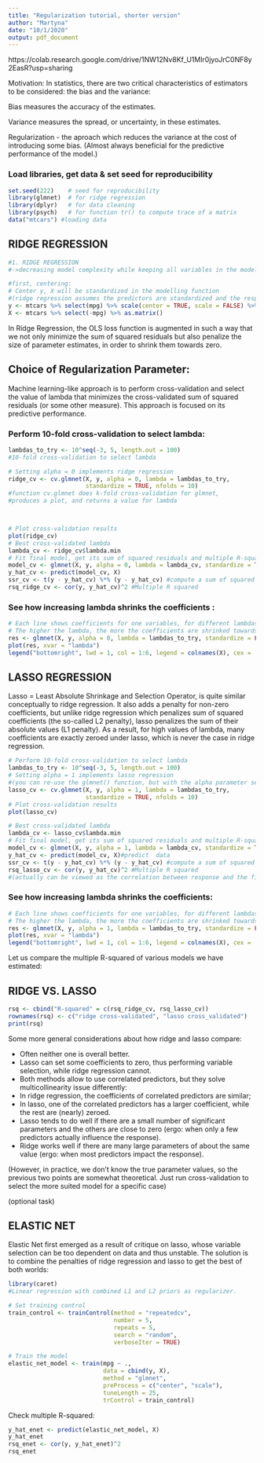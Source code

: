 ```yaml
---
title: "Regularization tutorial, shorter version"
author: "Martyna"
date: "10/1/2020"
output: pdf_document
---
```

https://colab.research.google.com/drive/1NW12Nv8Kf_U1Mlr0jyoJrC0NF8y2EasR?usp=sharing

Motivation:
In statistics, there are two critical characteristics of estimators to be considered: the bias and the variance:

Bias measures the accuracy of the estimates.

Variance measures the spread, or uncertainty, in these estimates.


Regularization - the aproach which reduces the variance at the cost of introducing some bias.
(Almost always beneficial for the predictive performance of the model.)

### Load libraries, get data & set seed for reproducibility
```r
set.seed(222)    # seed for reproducibility
library(glmnet)  # for ridge regression
library(dplyr)   # for data cleaning
library(psych)   # for function tr() to compute trace of a matrix
data("mtcars") #loading data
```

## RIDGE REGRESSION

```r
#1. RIDGE REGRESSION
#->decreasing model complexity while keeping all variables in the model

#first, centering:
# Center y, X will be standardized in the modelling function 
#(ridge regression assumes the predictors are standardized and the response is centered)
y <- mtcars %>% select(mpg) %>% scale(center = TRUE, scale = FALSE) %>% as.matrix()
X <- mtcars %>% select(-mpg) %>% as.matrix()
```

In Ridge Regression, the OLS loss function is augmented in such a way that we not only minimize the sum of squared residuals but also penalize the size of parameter estimates, in order to shrink them towards zero.


## Choice of Regularization Parameter:
Machine learning-like approach is to perform cross-validation and select the value of lambda that minimizes the cross-validated sum of squared residuals (or some other measure).
This approach is focused on its predictive performance. 

### Perform 10-fold cross-validation to select lambda:
```r
lambdas_to_try <- 10^seq(-3, 5, length.out = 100)
#10-fold cross-validation to select lambda

# Setting alpha = 0 implements ridge regression
ridge_cv <- cv.glmnet(X, y, alpha = 0, lambda = lambdas_to_try,
                      standardize = TRUE, nfolds = 10)
#function cv.glmnet does k-fold cross-validation for glmnet, 
#produces a plot, and returns a value for lambda



# Plot cross-validation results
plot(ridge_cv)
# Best cross-validated lambda
lambda_cv <- ridge_cv$lambda.min
# Fit final model, get its sum of squared residuals and multiple R-squared
model_cv <- glmnet(X, y, alpha = 0, lambda = lambda_cv, standardize = TRUE)
y_hat_cv <- predict(model_cv, X)
ssr_cv <- t(y - y_hat_cv) %*% (y - y_hat_cv) #compute a sum of squared residuals
rsq_ridge_cv <- cor(y, y_hat_cv)^2 #Multiple R squared

```

### See how increasing lambda shrinks the coefficients :
```r
# Each line shows coefficients for one variables, for different lambdas.
# The higher the lambda, the more the coefficients are shrinked towards zero.
res <- glmnet(X, y, alpha = 0, lambda = lambdas_to_try, standardize = FALSE)
plot(res, xvar = "lambda")
legend("bottomright", lwd = 1, col = 1:6, legend = colnames(X), cex = .7)

```

## LASSO REGRESSION

Lasso = Least Absolute Shrinkage and Selection Operator, is quite similar conceptually to ridge regression.
It also adds a penalty for non-zero coefficients, but unlike ridge regression which penalizes sum of squared coefficients (the so-called L2 penalty), lasso penalizes the sum of their absolute values (L1 penalty).
As a result, for high values of lambda, many coefficients are exactly zeroed under lasso, which is never the case in ridge regression.

```r
# Perform 10-fold cross-validation to select lambda
lambdas_to_try <- 10^seq(-3, 5, length.out = 100)
# Setting alpha = 1 implements lasso regression
#(you can re-use the glmnet() function, but with the alpha parameter set to 1)
lasso_cv <- cv.glmnet(X, y, alpha = 1, lambda = lambdas_to_try,
                      standardize = TRUE, nfolds = 10)
# Plot cross-validation results
plot(lasso_cv)

# Best cross-validated lambda
lambda_cv <- lasso_cv$lambda.min
# Fit final model, get its sum of squared residuals and multiple R-squared
model_cv <- glmnet(X, y, alpha = 1, lambda = lambda_cv, standardize = TRUE)
y_hat_cv <- predict(model_cv, X)#predict  data
ssr_cv <- t(y - y_hat_cv) %*% (y - y_hat_cv) #compute a sum of squared residuals
rsq_lasso_cv <- cor(y, y_hat_cv)^2 #Multiple R squared
#(actually can be viewed as the correlation between response and the fitted values. 

```


### See how increasing lambda shrinks the coefficients:
```r
# Each line shows coefficients for one variables, for different lambdas.
# The higher the lambda, the more the coefficients are shrinked towards zero.
res <- glmnet(X, y, alpha = 1, lambda = lambdas_to_try, standardize = FALSE)
plot(res, xvar = "lambda")
legend("bottomright", lwd = 1, col = 1:6, legend = colnames(X), cex = .7)
```

Let us compare the multiple R-squared of various models we have estimated:

## RIDGE VS. LASSO
```r
rsq <- cbind("R-squared" = c(rsq_ridge_cv, rsq_lasso_cv))
rownames(rsq) <- c("ridge cross-validated", "lasso cross_validated")
print(rsq)
```

Some more general considerations about how ridge and lasso compare:

* Often neither one is overall better.
* Lasso can set some coefficients to zero, thus performing variable selection, while ridge regression cannot.
* Both methods allow to use correlated predictors, but they solve multicollinearity issue differently:
* In ridge regression, the coefficients of correlated predictors are similar;
* In lasso, one of the correlated predictors has a larger coefficient, while the rest are (nearly) zeroed.
* Lasso tends to do well if there are a small number of significant parameters and the others are close to zero (ergo: when only a few predictors actually influence the response).
* Ridge works well if there are many large parameters of about the same value (ergo: when most predictors impact the response).

(However, in practice, we don't know the true parameter values, so the previous two points are somewhat theoretical. Just run cross-validation to select the more suited model for a specific case)



(optional task)


## ELASTIC NET
Elastic Net first emerged as a result of critique on lasso, whose variable selection can be too dependent on data and thus unstable.
The solution is to combine the penalties of ridge regression and lasso to get the best of both worlds:
```r
library(caret)
#Linear regression with combined L1 and L2 priors as regularizer.

# Set training control
train_control <- trainControl(method = "repeatedcv",
                              number = 5,
                              repeats = 5,
                              search = "random",
                              verboseIter = TRUE)

# Train the model
elastic_net_model <- train(mpg ~ .,
                           data = cbind(y, X),
                           method = "glmnet",
                           preProcess = c("center", "scale"),
                           tuneLength = 25,
                           trControl = train_control)
```
Check multiple R-squared:
```r
y_hat_enet <- predict(elastic_net_model, X) 
y_hat_enet
rsq_enet <- cor(y, y_hat_enet)^2
rsq_enet
```

